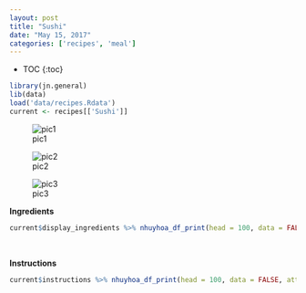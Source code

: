 ```yaml
---
layout: post
title: "Sushi"
date: "May 15, 2017"
categories: ['recipes', 'meal']
---
```


* TOC
{:toc}

```r
library(jn.general)
lib(data)
load('data/recipes.Rdata')
current <- recipes[['Sushi']]
```

![pic1](http://jnguyen92.github.io/nhuyhoa/figure/food/Sushi1.JPG)

![pic2](http://jnguyen92.github.io/nhuyhoa/figure/food/Sushi2.JPG)

![pic3](http://jnguyen92.github.io/nhuyhoa/figure/food/Sushi3.JPG)

**Ingredients**

```r
current$display_ingredients %>% nhuyhoa_df_print(head = 100, data = FALSE, attribute = "class = \"presenttab\"")
```

<br>

**Instructions**

```r
current$instructions %>% nhuyhoa_df_print(head = 100, data = FALSE, attribute = "class = \"presenttabnoh\"")
```


